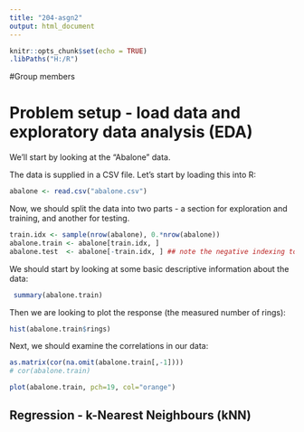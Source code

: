 ```yaml
---
title: "204-asgn2"
output: html_document
---
```


```r
knitr::opts_chunk$set(echo = TRUE)
.libPaths("H:/R")
```
#Group members


# Problem setup - load data and exploratory data analysis (EDA)
We'll start by looking at the "Abalone" data. 

The data is supplied in a CSV file. Let's start by loading this into R:
```r
abalone <- read.csv("abalone.csv")
```

Now, we should split the data into two parts - a section for exploration and training, and another for testing.

```r
train.idx <- sample(nrow(abalone), 0.*nrow(abalone))
abalone.train <- abalone[train.idx, ]
abalone.test  <- abalone[-train.idx, ] ## note the negative indexing to REMOVE instances!
```


We should start by looking at some basic descriptive information about the data:
```r
 summary(abalone.train)
```


Then we are looking to plot the response (the measured number of rings):
```r
hist(abalone.train$rings)
```



Next, we should examine the correlations in our data:
```r
as.matrix(cor(na.omit(abalone.train[,-1])))
# cor(abalone.train)
```

```r
plot(abalone.train, pch=19, col="orange")
```

## Regression - k-Nearest Neighbours (kNN)




